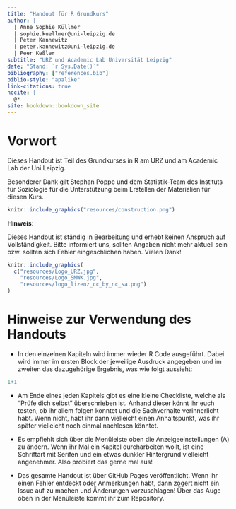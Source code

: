 ```yaml
--- 
title: "Handout für R Grundkurs"
author: |
  | Anne Sophie Küllmer
  | sophie.kuellmer@uni-leipzig.de
  | Peter Kannewitz 
  | peter.kannewitz@uni-leipzig.de
  | Peer Keßler
subtitle: "URZ und Academic Lab Universität Leipzig"
date: "Stand: `r Sys.Date()`"
bibliography: ["references.bib"]
biblio-style: "apalike"
link-citations: true
nocite: |
  @*
site: bookdown::bookdown_site
---
```


# Vorwort {-}

Dieses Handout ist Teil des Grundkurses in R am URZ und am Academic Lab der Uni Leipzig.

Besonderer Dank gilt Stephan Poppe und dem Statistik-Team des Instituts für Soziologie
für die Unterstützung beim Erstellen der Materialien für diesen Kurs.


```r
knitr::include_graphics("resources/construction.png")
```

**Hinweis**:

Dieses Handout ist ständig in Bearbeitung und erhebt keinen Anspruch auf Vollständigkeit. Bitte informiert uns,
sollten Angaben nicht mehr aktuell sein bzw. sollten sich Fehler eingeschlichen haben. Vielen Dank!

```r
knitr::include_graphics(
  c("resources/Logo_URZ.jpg",
    "resources/Logo_SMWK.jpg",
    "resources/logo_lizenz_cc_by_nc_sa.png")
)
```


# Hinweise zur Verwendung des Handouts {-}

- In den einzelnen Kapiteln wird immer wieder R Code ausgeführt. Dabei wird immer im ersten Block der jeweilige Ausdruck angegeben und im zweiten das dazugehörige Ergebnis, was wie folgt aussieht:

```r
1+1
``` 

- Am Ende eines jeden Kapitels gibt es eine kleine Checkliste, welche als "Prüfe dich selbst" überschrieben ist. Anhand dieser könnt ihr euch testen, ob ihr allem folgen konntet und die Sachverhalte verinnerlicht habt. Wenn nicht, habt ihr dann vielleicht einen Anhaltspunkt, was ihr später vielleicht noch einmal nachlesen könntet.

- Es empfiehlt sich über die Menüleiste oben die Anzeigeeinstellungen (A) zu ändern. Wenn ihr Mal ein Kapitel durcharbeiten wollt, ist eine Schriftart mit Serifen und ein etwas dunkler Hintergrund vielleicht angenehmer. Also probiert das gerne mal aus!

- Das gesamte Handout ist über GitHub Pages veröffentlicht. Wenn ihr einen Fehler entdeckt oder Anmerkungen habt, dann zögert nicht ein Issue auf zu machen und Änderungen vorzuschlagen! Über das Auge oben in der Menüleiste kommt ihr zum Repository.



